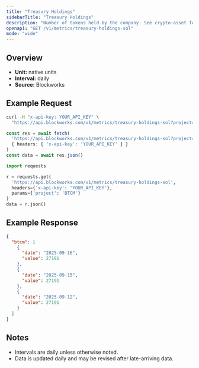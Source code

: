 ```yaml
---
title: "Treasury Holdings"
sidebarTitle: "Treasury Holdings"
description: "Number of tokens held by the company. See crypto-asset for asset indicator"
openapi: "GET /v1/metrics/treasury-holdings-sol"
mode: "wide"
---
```


## Overview

- **Unit:** native units
- **Interval:** daily
- **Source:** Blockworks

## Example Request

<CodeGroup>

```bash cURL
curl -H "x-api-key: YOUR_API_KEY" \
  "https://api.blockworks.com/v1/metrics/treasury-holdings-sol?project=BTCM"
```

```typescript TypeScript
const res = await fetch(
  'https://api.blockworks.com/v1/metrics/treasury-holdings-sol?project=BTCM',
  { headers: { 'x-api-key': 'YOUR_API_KEY' } }
)
const data = await res.json()
```

```python Python
import requests

r = requests.get(
  'https://api.blockworks.com/v1/metrics/treasury-holdings-sol',
  headers={'x-api-key': 'YOUR_API_KEY'},
  params={'project': 'BTCM'}
)
data = r.json()
```

</CodeGroup>

## Example Response

```json
{
  "btcm": [
    {
      "date": "2025-09-16",
      "value": 27191
    },
    {
      "date": "2025-09-15",
      "value": 27191
    },
    {
      "date": "2025-09-12",
      "value": 27191
    }
  ]
}
```

## Notes
- Intervals are daily unless otherwise noted.
- Data is updated daily and may be revised after late-arriving data.
